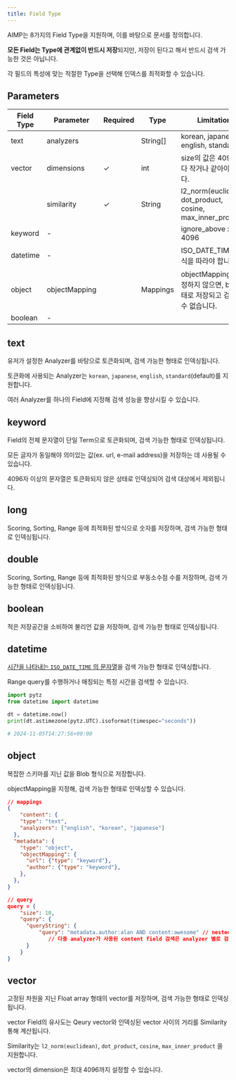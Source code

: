 ```yaml
---
title: Field Type
---
```


AIMP는 8가지의 Field Type을 지원하며, 이를 바탕으로 문서를 정의합니다.

**모든 Field는 Type에 관계없이 반드시 저장**되지만, 저장이 된다고 해서 반드시 검색 가능한 것은 아닙니다.

각 필드의 특성에 맞는 적절한 Type을 선택해 인덱스를 최적화할 수 있습니다.

## Parameters

| Field Type | Parameter     | Required | Type     | Limitation                                                               | Defualt  |
| ---------- | ------------- | -------- | -------- | ------------------------------------------------------------------------ | -------- |
| text       | analyzers     |          | String[] | korean, japanese, english, standard                                      | standard |
| vector     | dimensions    | ✓        | int      | size의 값은 4096보다 작거나 같아야 합니다.                               |          |
|            | similarity    | ✓        | String   | l2_norm(euclidean), dot_product, cosine, max_inner_product               | l2_norm  |
| keyword    | -             |          |          | ignore_above : 4096                                                      |          |
| datetime   | -             |          |          | ISO_DATE_TIME 형식을 따라야 합니다.                                      |          |
| object     | objectMapping |          | Mappings | objectMapping을 지정하지 않으면, blob형태로 저장되고 검색할 수 없습니다. |          |
| boolean    | -             |          |          |                                                                          |          |

## text

유저가 설정한 Analyzer를 바탕으로 토큰화되며, 검색 가능한 형태로 인덱싱됩니다.

토큰화에 사용되는 Analyzer는 `korean`, `japanese`, `english`, `standard`(default)를 지원합니다.

여러 Analyzer를 하나의 Field에 지정해 검색 성능을 향상시킬 수 있습니다.

## keyword

Field의 전체 문자열이 단일 Term으로 토큰화되며, 검색 가능한 형태로 인덱싱됩니다.

모든 글자가 동일해야 의미있는 값(ex. url, e-mail address)을 저장하는 데 사용될 수 있습니다.

4096자 이상의 문자열은 토큰화되지 않은 상태로 인덱싱되어 검색 대상에서 제외됩니다.

## long

Scoring, Sorting, Range 등에 최적화된 방식으로 숫자를 저장하며, 검색 가능한 형태로 인덱싱됩니다.

## double

Scoring, Sorting, Range 등에 최적화된 방식으로 부동소수점 수를 저장하며, 검색 가능한 형태로 인덱싱됩니다.

## boolean

적은 저장공간을 소비하여 불리언 값을 저장하며, 검색 가능한 형태로 인덱싱됩니다.

## datetime

[시간을 나타내는 `ISO_DATE_TIME` 의 문자열](https://docs.oracle.com/javase/8/docs/api/java/time/format/DateTimeFormatter.html#ISO_DATE_TIME)을 검색 가능한 형태로 인덱싱합니다.

Range query를 수행하거나 매칭되는 특정 시간을 검색할 수 있습니다.

```python
import pytz
from datetime import datetime

dt = datetime.now()
print(dt.astimezone(pytz.UTC).isoformat(timespec="seconds"))

# 2024-11-05T14:27:56+00:00
```

## object

복잡한 스키마를 지닌 값을 Blob 형식으로 저장합니다.

objectMapping을 지정해, 검색 가능한 형태로 인덱싱할 수 있습니다.

```json
// mappings
{
	"content": {
    "type": "text",
    "analyzers": ["english", "korean", "japanese"]
  },
  "metadata": {
    "type": "object",
    "objectMapping": {
      "url": {"type": "keyword"},
      "author": {"type": "keyword"},
    },
  },
}

// query
query = {
    "size": 10,
    "query": {
      "queryString": {
          "query": "metadata.author:alan AND content:awesome" // nested field 검색을 위해 .(dot)으로 연결하여 검색 수행
	         // 다중 analyzer가 사용된 content field 검색은 analyzer 별로 검색되고, score를 합산하여 유사도를 계산
      }
    }
}
```

## vector

고정된 차원을 지닌 Float array 형태의 vector를 저장하며, 검색 가능한 형태로 인덱싱됩니다.

vector Field의 유사도는 Qeury vector와 인덱싱된 vector 사이의 거리를 Similarity 통해 계산됩니다.

Similarity는 `l2_norm(euclidean)`, `dot_product`, `cosine`, `max_inner_product` 을 지원합니다.

vector의 dimension은 최대 4096까지 설정할 수 있습니다.
